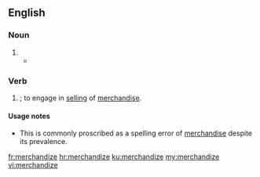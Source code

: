 ==English==

===Noun===
{{en-noun|-}}

# {{alternative spelling of|merchandise|lang=en}}
#*{{quote-book|year=1854|author=Henry A. Stern|title=Dawnings of Light in the East|url=https://archive.org/stream/dawningsoflighti00steruoft#page/46/mode/2up|page=46
|passage=They have their stored booths in every bazaar, occupy all the principal caravanseries with their''' merchandize''', and entirely control the business of bankerage and monopolies.}}

===Verb===
{{en-verb|merchandizes|merchandizing|merchandized}}

# {{lb|en|US}} {{alternative spelling of|merchandise|nodot=true|lang=en}}; to engage in [[selling]] of [[merchandise]].

====Usage notes====
* This is commonly proscribed as a spelling error of [[merchandise]] despite its prevalence.
{{unreferenced}}

[[fr:merchandize]]
[[hr:merchandize]]
[[ku:merchandize]]
[[my:merchandize]]
[[vi:merchandize]]
